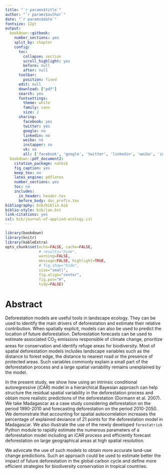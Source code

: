 ```yaml
---
title: "`r params$title`"
author: "`r params$author`"
date: "`r params$date`"
fontsize: 12pt
output:
  bookdown::gitbook:
    number_sections: yes
    split_by: chapter  
    config:
      toc:
        collapse: section
        scroll_highlight: yes
        before: null
        after: null
      toolbar:
        position: fixed
      edit: null
      download: ["pdf"]
      search: yes
      fontsettings:
        theme: white
        family: sans
        size: 2
      sharing:
        facebook: yes
        twitter: yes
        google: no
        linkedin: no
        weibo: no
        instapper: no
        vk: no
        all: ['facebook', 'google', 'twitter', 'linkedin', 'weibo', 'instapaper']  
  bookdown::pdf_document2:
    citation_package: natbib
    fig_caption: yes
    keep_tex: no
    latex_engine: pdflatex
    number_sections: yes
    toc: no
    includes:
      in_header: header.tex
      before_body: doc_prefix.tex
bibliography: bib/biblio.bib
biblio-style: bib/jae.bst
link-citations: yes
csl: bib/journal-of-applied-ecology.csl
---
```


```r
library(bookdown)
library(knitr)
library(kableExtra)
opts_chunk$set(echo=FALSE, cache=FALSE,
               # results="hide", 
               warning=FALSE,
               message=FALSE, highlight=TRUE,
               # fig.show="hide",
			   size="small",
               fig.align="center",
               fig.pos="H",
               tidy=FALSE)
```

# Abstract {-}

Deforestation models are useful tools in landscape ecology. They can be used to identify the main drivers of deforestation and estimate their relative contribution. When spatially explicit, models can also be used to predict the location of future deforestation. Deforestation forecasts can be used to estimate associated CO$_2$ emissions responsible of climate change, prioritize areas for conservation and identify refuge areas for biodiversity. Most of spatial deforestation models includes landscape variables such as the distance to forest edge, the distance to nearest road or the presence of protected areas. Such variables commonly explain a small part of the deforestation process and a large spatial variability remains unexplained by the model. 

In the present study, we show how using an intrinsic conditional autoregressive (iCAR) model in a hierarchical Bayesian approach can help structure the residual spatial variability in the deforestation process and obtain more realistic predictions of the deforestation (Dormann et al. 2007). We take Madagascar as a case study considering deforestation on the period 1990-2010 and forecasting deforestation on the period 2010-2050. We demonstrate that accounting for spatial autocorrelation increases the percentage of explained deviance of 21 points for the deforestation model in Madagascar. We also illustrate the use of the newly developed `forestatrisk` Python module to rapidly estimate the numerous parameters of a deforestation model including an iCAR process and efficiently forecast deforestation on large geographical areas at high spatial resolution.

We advocate the use of such models to obtain more accurate land-use change predictions. Such an approach could be used to estimate better the impact of future deforestation in the global carbon cycle and define more efficient strategies for biodiversity conservation in tropical countries.

\newpage